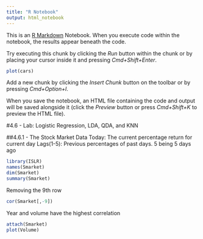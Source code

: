 ```yaml
---
title: "R Notebook"
output: html_notebook
---
```


This is an [R Markdown](http://rmarkdown.rstudio.com) Notebook. When you execute code within the notebook, the results appear beneath the code. 

Try executing this chunk by clicking the *Run* button within the chunk or by placing your cursor inside it and pressing *Cmd+Shift+Enter*. 

```r
plot(cars)
```

Add a new chunk by clicking the *Insert Chunk* button on the toolbar or by pressing *Cmd+Option+I*.

When you save the notebook, an HTML file containing the code and output will be saved alongside it (click the *Preview* button or press *Cmd+Shift+K* to preview the HTML file).

#4.6 - Lab: Logistic Regression, LDA, QDA, and KNN

##4.6.1 - The Stock Market Data
Today: The current percentage return for current day
Lags(1-5): Previous percentages of past days. 5 being 5 days ago
```r
library(ISLR)
names(Smarket)
dim(Smarket)
summary(Smarket)
```
Removing the 9th row
```r
cor(Smarket[,-9])
```
Year and volume have the highest correlation
```r
attach(Smarket)
plot(Volume)
```

